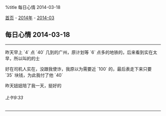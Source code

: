 %title 每日心情 2014-03-18

[[../../../index|首页]] - [[../index|2014年]] - [[index|2014-03]]
==每日心情 2014-03-18==
----
昨天早上 `4` 点 `40` 几到的广州，原计划等 `6` 点多的地铁的，后来看到实在太早，所以叫的的士

好在司机人实在，没跟我使诈，我原以为需要近 `100` 的，最后表走下来只要 `35` 块钱，为此我付了他 `40`

昨天妞妞陪了我一天，挺好的
======上午9:33======
----
